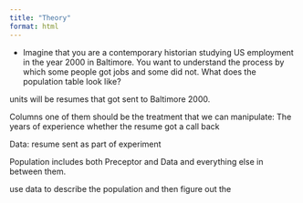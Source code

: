 ```yaml
---
title: "Theory"
format: html
---
```


* Imagine that you are a contemporary historian studying US employment in the year 2000 in Baltimore. You want to understand the process by which some people got jobs and some did not.
What does the population table look like? 

units will be resumes that got sent to Baltimore 2000. 

Columns one of them should be the treatment that we can manipulate: The years of experience whether the resume got a call back 

Data: resume sent as part of experiment 

Population includes both Preceptor and Data and everything else in between them. 

use data to describe the population and then figure out the 